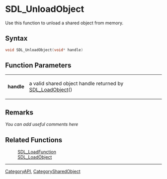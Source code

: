 
= SDL_UnloadObject =
Use this function to unload a shared object from memory.


== Syntax ==
<syntaxhighlight lang='c++'>
void SDL_UnloadObject(void* handle)
</syntaxhighlight>

== Function Parameters ==
{|
|'''handle'''
|a valid shared object handle returned by [[SDL_LoadObject]]()
|}

== Remarks ==
''You can add useful comments here''

== Related Functions ==
:[[SDL_LoadFunction]]
:[[SDL_LoadObject]]

----
[[CategoryAPI]], [[CategorySharedObject]]
